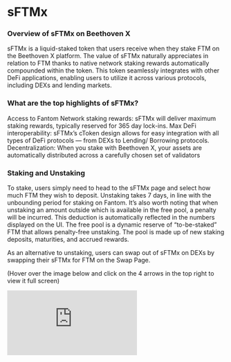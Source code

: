 # sFTMx

### Overview of sFTMx on Beethoven X

sFTMx is a liquid-staked token that users receive when they stake FTM on the Beethoven X platform. The value of sFTMx naturally appreciates in relation to FTM thanks to native network staking rewards automatically compounded within the token. This token seamlessly integrates with other DeFi applications, enabling users to utilize it across various protocols, including DEXs and lending markets.

### What are the top highlights of sFTMx?

Access to Fantom Network staking rewards: sFTMx will deliver maximum staking rewards, typically reserved for 365 day lock-ins.
Max DeFi interoperability: sFTMx’s cToken design allows for easy integration with all types of DeFi protocols — from DEXs to Lending/ Borrowing protocols.
Decentralization: When you stake with Beethoven X, your assets are automatically distributed across a carefully chosen set of validators

### Staking and Unstaking

To stake, users simply need to head to the sFTMx page and select how much FTM they wish to deposit. Unstaking takes 7 days, in line with the unbounding period for staking on Fantom. It’s also worth noting that when unstaking an amount outside which is available in the free pool, a penalty will be incurred. This deduction is automatically reflected in the numbers displayed on the UI. The free pool is a dynamic reserve of “to-be-staked” FTM that allows penalty-free unstaking. The pool is made up of new staking deposits, maturities, and accrued rewards.

As an alternative to unstaking, users can swap out of sFTMx on DEXs by swapping their sFTMx for FTM on the Swap Page.

(Hover over the image below and click on the 4 arrows in the top right to view it full screen)

<iframe allowfullscreen="true" frameborder="0" className="w-full aspect-video" src="https://lucid.app/documents/embedded/2201f70f-2e6d-4294-80c4-f6fb8d3c5bf2" id="6mCuH43zIu0g" />

### How does sFTMx unlock Fantom staking rewards?

The sFTMx token accrues staking rewards via delegating the underlying FTM to trustworthy validators on the network. Validators are curated based on safety (no slashing history, community engagement, track record), and performance (100% uptime). Chosen Validators are required to max-relock underlying FTM delegations to 365 days to maximize sFTMx APYs.

### What is the sFTMx exchange rate and how does it change?

Beethoven X has inherited the sFTMx contract that’s exchange rate was initialized as 1 at the start of the contract. Every time staking rewards are added to the pool, the sFTMx exchange rate increases using the formula below:

At the time of writing, 1 sFTMx = 1.1115 FTM

### What are the sFTMx fees?

Due to the management of underlying nodes, validators earn 15% of the overall FTM staking rewards. Beethoven X also takes a 10% protocol fee on the resultant rewards after the validator fees. The APY that is displayed on the UI is the APY the user receives (all fees have been subtracted automatically).

It’s worth noting that a portion of all Beethoven X sFTMx protocol fees will be redirected to maBEETS holders as gauge bounties. This means that maBEETS holders unlock a continuous source of “real yield” via LST management fees, swap fees, and all Yield Bearing fees on the DEX.

(Hover over the image below and click on the 4 arrows in the top right to view it full screen)

<iframe allowfullscreen="true" frameborder="0" className="w-full aspect-video" src="https://lucid.app/documents/embedded/2201f70f-2e6d-4294-80c4-f6fb8d3c5bf2" id="6mCuH43zIu0g" />

### Has sFTMx been audited?

The FTM smart contracts developed by Stader have been audited by Peckshield and Halborn and received a clean bill of health. Audit reports are available for review:

-   [Peckshield](https://staderlabs.com/docs/fantom/StaderLabs%20Fantom%20Smart%20Contract%20audit%20report%20by%20PeckShield.pdf)
-   [Halborn](https://staderlabs.com/docs/fantom/StaderLabs%20sFTMx%20Smart%20Contract%20Audit%20Report%20by%20Halborn.pdf)

### What are the risks of staking?

While Beethoven X has carefully selected and monitored validators, there exists a risk of one or more of the validators being slashed. To combat this, Beethoven X distributes staked FTM across multiple validators, minimizing the slashing impact arising from the actions of any individual validator.

Although the sFTMx code is thoroughly vetted and audited there is also always smart contract risk present. There always exists the possibility of malicious users exploiting a vulnerability or a bug in the contract.
